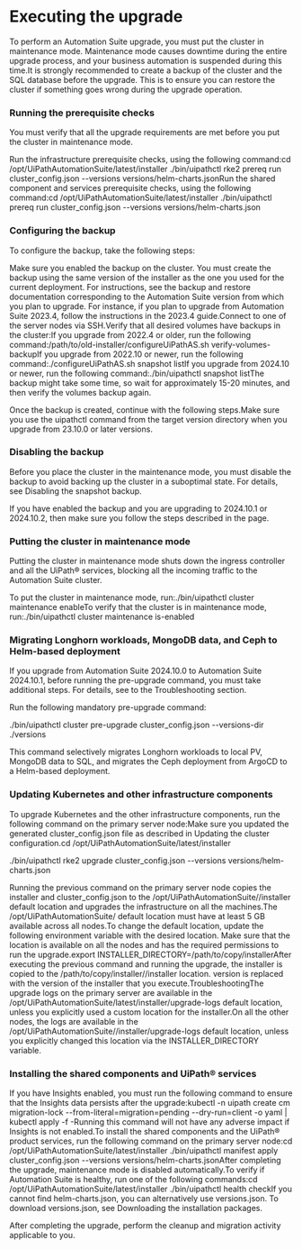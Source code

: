 ﻿# Executing the upgrade

To perform an Automation Suite upgrade, you must put the cluster in maintenance mode. Maintenance mode causes downtime during the entire upgrade process, and your business automation is suspended during this time.It is strongly recommended to create a backup of the cluster and the SQL database before the upgrade. This is to ensure you can restore the cluster if something goes wrong during the upgrade operation.

### Running the prerequisite checks

You must verify that all the upgrade requirements are met before you put the cluster in maintenance mode.

Run the infrastructure prerequisite checks, using the following command:cd /opt/UiPathAutomationSuite/latest/installer
./bin/uipathctl rke2 prereq run cluster_config.json --versions versions/helm-charts.jsonRun the shared component and services prerequisite checks, using the following command:cd /opt/UiPathAutomationSuite/latest/installer
./bin/uipathctl prereq run cluster_config.json --versions versions/helm-charts.json


### Configuring the backup

To configure the backup, take the following steps:

Make sure you enabled the backup on the cluster. You must create the backup using the same version of the installer as the one you used for the current deployment. For instructions, see the backup and restore documentation corresponding to the Automation Suite version from which you plan to upgrade. For instance, if you plan to upgrade from Automation Suite 2023.4, follow the instructions in the 2023.4 guide.Connect to one of the server nodes via SSH.Verify that all desired volumes have backups in the cluster:If you upgrade from 2022.4 or older, run the following command:/path/to/old-installer/configureUiPathAS.sh verify-volumes-backupIf you upgrade from 2022.10 or newer, run the following command:./configureUiPathAS.sh snapshot listIf you upgrade from 2024.10 or newer, run the following command:./bin/uipathctl snapshot listThe backup might take some time, so wait for approximately 15-20 minutes, and then verify the volumes backup again.

Once the backup is created, continue with the following steps.Make sure you use the uipathctl command from the target version directory when you upgrade from 23.10.0 or later versions.


### Disabling the backup

Before you place the cluster in the maintenance mode, you must disable the backup to avoid
      backing up the cluster in a suboptimal state. For details, see Disabling the snapshot backup.

If you have enabled the
        backup and you are upgrading to 2024.10.1 or 2024.10.2, then make sure you follow the steps
        described in the 
        page.


### Putting the cluster in maintenance mode

Putting the cluster in maintenance mode shuts down the ingress controller and all the UiPath® services, blocking all the incoming traffic to the Automation Suite cluster.

To put the cluster in maintenance mode, run:./bin/uipathctl cluster maintenance enableTo verify that the cluster is in maintenance mode, run:./bin/uipathctl cluster maintenance is-enabled


### Migrating Longhorn workloads, MongoDB data, and Ceph to Helm-based deployment

If you upgrade from Automation Suite 2024.10.0 to Automation Suite 2024.10.1, before running the pre-upgrade command, you must take additional steps. For details, see to the Troubleshooting section.

Run the following mandatory pre-upgrade command:

./bin/uipathctl cluster pre-upgrade cluster_config.json --versions-dir ./versions

This command selectively migrates Longhorn workloads to local PV, MongoDB data to SQL, and migrates the Ceph deployment from ArgoCD to a Helm-based deployment.


### Updating Kubernetes and other infrastructure components

To upgrade Kubernetes and the other infrastructure components, run the following command on the primary server node:Make sure you updated the generated cluster_config.json file as described in Updating the cluster configuration.cd /opt/UiPathAutomationSuite/latest/installer

./bin/uipathctl rke2 upgrade cluster_config.json --versions versions/helm-charts.json

Running the previous command on the primary server node copies the installer and cluster_config.json to the /opt/UiPathAutomationSuite/<version>/installer default location and upgrades the infrastructure on all the machines.The /opt/UiPathAutomationSuite/<version> default location must have at least 5 GB available across all nodes.To change the default location, update the following environment variable with the desired location. Make sure that the location is available on all the nodes and has the required permissions to run the upgrade.export INSTALLER_DIRECTORY=/path/to/copy/installerAfter executing the previous command and running the upgrade, the installer is copied to the /path/to/copy/installer/<version>/installer location. version is replaced with the version of the installer that you execute.TroubleshootingThe upgrade logs on the primary server are available in the /opt/UiPathAutomationSuite/latest/installer/upgrade-logs default location, unless you explicitly used a custom location for the installer.On all the other nodes, the logs are available in the /opt/UiPathAutomationSuite/<version>/installer/upgrade-logs default location, unless you explicitly changed this location via the INSTALLER_DIRECTORY variable.


### Installing the shared components and UiPath® services

If you have Insights enabled, you must run the following command to ensure that the Insights data persists after the upgrade:kubectl -n uipath create cm migration-lock --from-literal=migration=pending --dry-run=client -o yaml | kubectl apply -f -Running this command will not have any adverse impact if Insights is not enabled.To install the shared components and the UiPath® product services, run the following command on the primary server node:cd /opt/UiPathAutomationSuite/latest/installer
./bin/uipathctl manifest apply cluster_config.json --versions versions/helm-charts.jsonAfter completing the upgrade, maintenance mode is disabled automatically.To verify if Automation Suite is healthy, run one of the following commands:cd /opt/UiPathAutomationSuite/latest/installer
./bin/uipathctl health checkIf you cannot find helm-charts.json, you can alternatively use versions.json. To download versions.json, see Downloading the installation packages.

After completing the upgrade, perform the cleanup and migration activity applicable to you.

